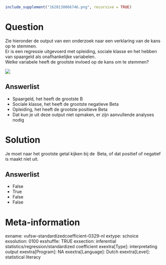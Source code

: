 ```r
include_supplement("1620138066746.png", recursive = TRUE)
```

Question
========
Zie hieronder de output van een onderzoek naar een verklaring van de
kans op te stemmen.  
Er is een regressie uitgevoerd met opleiding, sociale klasse en het
hebben van spaargeld als onafhankelijke variabelen.   
Welke variabele heeft de grootste invloed op de kans om te stemmen?  
  
![](1620138066746.png)

Answerlist
----------
* Spaargeld, het heeft de grootste B
* Sociale klasse, het heeft de grootste negatieve Beta
* Opleiding, het heeft de grootste positieve Beta
* Dat kun je uit deze output niet opmaken, er zijn aanvullende analyses
  nodig

Solution
========





Je moet naar het grootste getal kijken bij de  Beta, of dat positief of
negatief is maakt niet uit.




Answerlist
----------
* False
* True
* False
* False

Meta-information
================
exname: vufsw-standardizedcoefficient-0329-nl
extype: schoice
exsolution: 0100
exshuffle: TRUE
exsection: inferential statistics/regression/standardized coefficient
exextra[Type]: interpretating output
exextra[Program]: NA
exextra[Language]: Dutch
exextra[Level]: statistical literacy

